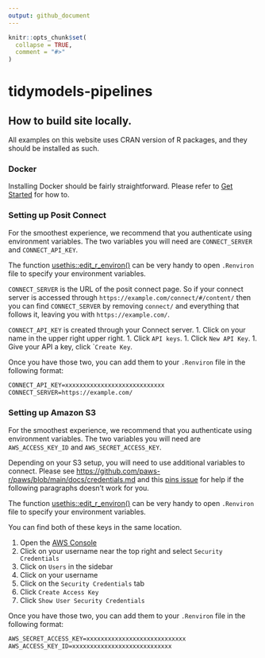 ```yaml
---
output: github_document
---
```


<!-- README.md is generated from README.Rmd. Please edit that file -->

```r
knitr::opts_chunk$set(
  collapse = TRUE,
  comment = "#>"
)
```

# tidymodels-pipelines

<!-- badges: start -->
<!-- badges: end -->

## How to build site locally.

All examples on this website uses CRAN version of R packages, and they should be installed as such.

### Docker

Installing Docker should be fairly straightforward. Please refer to [Get Started](https://www.docker.com/get-started/) for how to.

### Setting up Posit Connect

For the smoothest experience, we recommend that you authenticate using environment variables. The two variables you will need are `CONNECT_SERVER` and `CONNECT_API_KEY`.

::: {.callout-tip}
The function [usethis::edit_r_environ()](https://usethis.r-lib.org/reference/edit.html) can be very handy to open `.Renviron` file to specify your environment variables.
:::

`CONNECT_SERVER` is the URL of the posit connect page. So if your connect server is accessed through `https://example.com/connect/#/content/` then you can find `CONNECT_SERVER` by removing `connect/` and everything that follows it, leaving you with `https://example.com/`.

`CONNECT_API_KEY` is created through your Connect server. 
1. Click on your name in the upper right upper right.
1. Click `API keys`.
1. Click `New API Key`.
1. Give your API a key, click ``Create Key`.

Once you have those two, you can add them to your `.Renviron` file in the following format:

```markdown
CONNECT_API_KEY=xxxxxxxxxxxxxxxxxxxxxxxxxxxx
CONNECT_SERVER=https://example.com/
```

### Setting up Amazon S3

For the smoothest experience, we recommend that you authenticate using environment variables. The two variables you will need are `AWS_ACCESS_KEY_ID` and `AWS_SECRET_ACCESS_KEY`.

::: {.callout-warning}
Depending on your S3 setup, you will need to use additional variables to connect. Please see <https://github.com/paws-r/paws/blob/main/docs/credentials.md> and this [pins issue](https://github.com/rstudio/pins-r/issues/608) for help if the following paragraphs doesn't work for you.
:::

::: {.callout-tip}
The function [usethis::edit_r_environ()](https://usethis.r-lib.org/reference/edit.html) can be very handy to open `.Renviron` file to specify your environment variables.
:::

You can find both of these keys in the same location. 

1. Open the [AWS Console](https://console.aws.amazon.com/)
1. Click on your username near the top right and select `Security Credentials`
1. Click on `Users` in the sidebar
1. Click on your username
1. Click on the `Security Credentials` tab
1. Click `Create Access Key`
1. Click `Show User Security Credentials`

Once you have those two, you can add them to your `.Renviron` file in the following format:

```markdown
AWS_SECRET_ACCESS_KEY=xxxxxxxxxxxxxxxxxxxxxxxxxxxx
AWS_ACCESS_KEY_ID=xxxxxxxxxxxxxxxxxxxxxxxxxxxx
```

